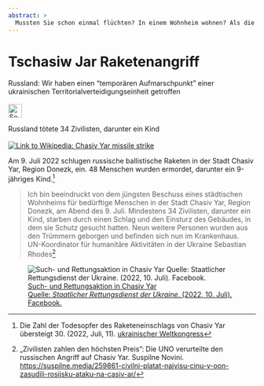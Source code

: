 ```yaml
---
abstract: > 
  Mussten Sie schon einmal flüchten? In einem Wohnheim wohnen? Als die Raketen einschlugen? Lies wie sozial Russland ist.
---
```


# Tschasiw Jar Raketenangriff {#sec-denial-chasivyar}

::: {.callout-caution title="Mythos"}
Russland: Wir haben einen "temporären Aufmarschpunkt" einer ukrainischen Territorialverteidigungseinheit getroffen
[<br></br>![Search for topic in EUvsDisinfo](../all_common_img/EUvsDisinfo_400x240.jpg){height=2em}](https://euvsdisinfo.eu/disinformation-cases/?text=Bucha&sort=relevance)
:::

::: {.callout-tip title="Wahrheit"}
Russland tötete 34 Zivilisten, darunter ein Kind
[<br></br>![Link to Wikipedia: Chasiv Yar missile strike](../all_common_img/Wikipedia.png){width=„66%“}](https://en.wikipedia.org/wiki/July_2022_Chasiv_Yar_missile_strike)
:::

Am 9. Juli 2022 schlugen russische ballistische Raketen in der Stadt Chasiv Yar, Region Donezk, ein. 48 Menschen wurden ermordet, darunter ein 9-jähriges Kind.[^denial-chasivyar-1]

> Ich bin beeindruckt von dem jüngsten Beschuss eines städtischen Wohnheims für bedürftige Menschen in der Stadt Chasiv Yar, Region Donezk, am Abend des 9. Juli. Mindestens 34 Zivilisten, darunter ein Kind, starben durch einen Schlag und den Einsturz des Gebäudes, in dem sie Schutz gesucht hatten. Neun weitere Personen wurden aus den Trümmern geborgen und befinden sich nun im Krankenhaus.  
> UN-Koordinator für humanitäre Aktivitäten in der Ukraine Sebastian Rhodes[^denial-chasivyar-2]

![[Such- und Rettungsaktion in Chasiv Yar  
Quelle: *Staatlicher Rettungsdienst der Ukraine*. (2022, 10. Juli). Facebook.](https://www.facebook.com/photo/?fbid=413190087515553&set=pcb.413190704182158)](chasivyar.jpg)

[^denial-chasivyar-1]:  Die Zahl der Todesopfer des Raketeneinschlags von Chasiv Yar übersteigt 30. (2022, Juli, 11). [ukrainischer Weltkongress](https://www.ukrainianworldcongress.org/the-death-toll-of-the-chasiv-yar-rocket-strike-exceeds-30/)

[^denial-chasivyar-2]:  „Zivilisten zahlen den höchsten Preis": Die UNO verurteilte den russischen Angriff auf Chasiv Yar. Suspilne Novini.  [https://suspilne.media/259861-civilni-platat-najvisu-cinu-v-oon-zasudili-rosijsku-ataku-na-casiv-ar/](https://suspilne.media/259861-civilni-platat-najvisu-cinu-v-oon-zasudili-rosijsku-ataku-na-casiv-ar/)
